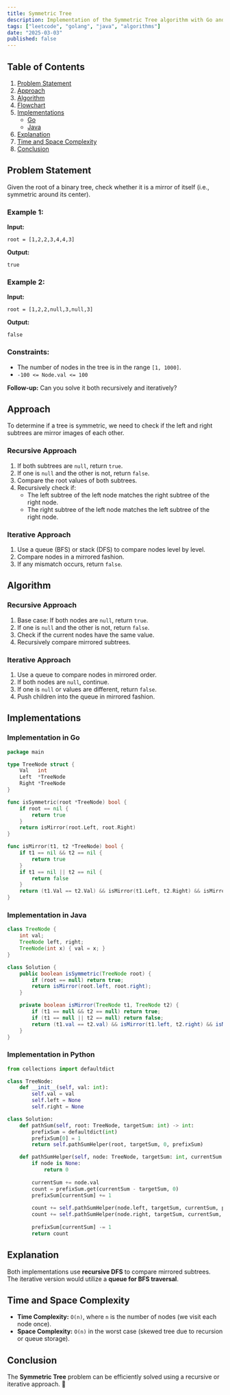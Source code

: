 ```yaml
---
title: Symmetric Tree
description: Implementation of the Symmetric Tree algorithm with Go and Java.
tags: ["leetcode", "golang", "java", "algorithms"]
date: "2025-03-03"
published: false
---
```


## Table of Contents

1. [Problem Statement](#problem-statement)
2. [Approach](#approach)
3. [Algorithm](#algorithm)
4. [Flowchart](#flowchart)
5. [Implementations](#implementations)
   - [Go](#implementation-in-go)
   - [Java](#implementation-in-java)
6. [Explanation](#explanation)
7. [Time and Space Complexity](#time-and-space-complexity)
8. [Conclusion](#conclusion)

## Problem Statement

Given the root of a binary tree, check whether it is a mirror of itself (i.e., symmetric around its center).

### Example 1:

**Input:**
```
root = [1,2,2,3,4,4,3]
```
**Output:**
```
true
```

### Example 2:

**Input:**
```
root = [1,2,2,null,3,null,3]
```
**Output:**
```
false
```

### Constraints:

- The number of nodes in the tree is in the range `[1, 1000]`.
- `-100 <= Node.val <= 100`

**Follow-up:** Can you solve it both recursively and iteratively?

## Approach

To determine if a tree is symmetric, we need to check if the left and right subtrees are mirror images of each other.

### Recursive Approach

1. If both subtrees are `null`, return `true`.
2. If one is `null` and the other is not, return `false`.
3. Compare the root values of both subtrees.
4. Recursively check if:
   - The left subtree of the left node matches the right subtree of the right node.
   - The right subtree of the left node matches the left subtree of the right node.

### Iterative Approach

1. Use a queue (BFS) or stack (DFS) to compare nodes level by level.
2. Compare nodes in a mirrored fashion.
3. If any mismatch occurs, return `false`.

## Algorithm

### Recursive Approach
1. Base case: If both nodes are `null`, return `true`.
2. If one is `null` and the other is not, return `false`.
3. Check if the current nodes have the same value.
4. Recursively compare mirrored subtrees.

### Iterative Approach
1. Use a queue to compare nodes in mirrored order.
2. If both nodes are `null`, continue.
3. If one is `null` or values are different, return `false`.
4. Push children into the queue in mirrored fashion.

## Implementations

### Implementation in Go

```go
package main

type TreeNode struct {
    Val   int
    Left  *TreeNode
    Right *TreeNode
}

func isSymmetric(root *TreeNode) bool {
    if root == nil {
        return true
    }
    return isMirror(root.Left, root.Right)
}

func isMirror(t1, t2 *TreeNode) bool {
    if t1 == nil && t2 == nil {
        return true
    }
    if t1 == nil || t2 == nil {
        return false
    }
    return (t1.Val == t2.Val) && isMirror(t1.Left, t2.Right) && isMirror(t1.Right, t2.Left)
}
```

### Implementation in Java

```java
class TreeNode {
    int val;
    TreeNode left, right;
    TreeNode(int x) { val = x; }
}

class Solution {
    public boolean isSymmetric(TreeNode root) {
        if (root == null) return true;
        return isMirror(root.left, root.right);
    }

    private boolean isMirror(TreeNode t1, TreeNode t2) {
        if (t1 == null && t2 == null) return true;
        if (t1 == null || t2 == null) return false;
        return (t1.val == t2.val) && isMirror(t1.left, t2.right) && isMirror(t1.right, t2.left);
    }
}
```

### Implementation in Python

```python
from collections import defaultdict

class TreeNode:
    def __init__(self, val: int):
        self.val = val
        self.left = None
        self.right = None

class Solution:
    def pathSum(self, root: TreeNode, targetSum: int) -> int:
        prefixSum = defaultdict(int)
        prefixSum[0] = 1
        return self.pathSumHelper(root, targetSum, 0, prefixSum)

    def pathSumHelper(self, node: TreeNode, targetSum: int, currentSum: int, prefixSum: dict) -> int:
        if node is None:
            return 0
        
        currentSum += node.val
        count = prefixSum.get(currentSum - targetSum, 0)
        prefixSum[currentSum] += 1
        
        count += self.pathSumHelper(node.left, targetSum, currentSum, prefixSum)
        count += self.pathSumHelper(node.right, targetSum, currentSum, prefixSum)
        
        prefixSum[currentSum] -= 1
        return count
```


## Explanation

Both implementations use **recursive DFS** to compare mirrored subtrees. The iterative version would utilize a **queue for BFS traversal**.

## Time and Space Complexity

- **Time Complexity:** `O(n)`, where `n` is the number of nodes (we visit each node once).
- **Space Complexity:** `O(n)` in the worst case (skewed tree due to recursion or queue storage).

## Conclusion

The **Symmetric Tree** problem can be efficiently solved using a recursive or iterative approach. 🚀

